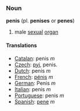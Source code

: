 ===Noun===
'''penis''' (pl. '''penises''' or '''penes''')

#male [[sexual]] [[organ]]
==== Translations ====
*[[Catalan]]: penis ''m''
*[[Czech]]: [[pyj]], penis.
*[[Dutch]]: penis ''m''
*[[French]]: [[pénis]] ''m''
*[[German]]: Penis ''m''
*[[Italian]]: penis ''m''
*[[Portuguese]]: penis ''m''
*[[Spanish]]: [[pene]] ''m''